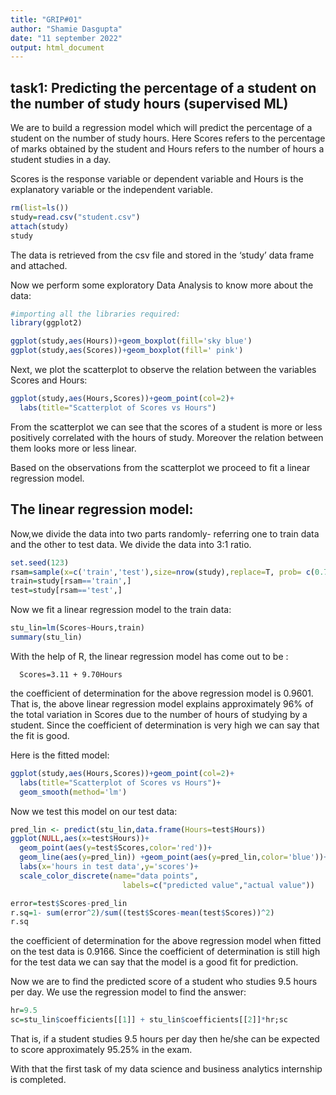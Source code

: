 ---
title: "GRIP#01"
author: "Shamie Dasgupta"
date: "11 september 2022"
output: html_document
---

## task1: Predicting the percentage of a student on the number of study hours (supervised ML)

We are to build a regression model which will predict the percentage of a student on the number of study hours. 
Here Scores refers to the percentage of marks obtained by the student and Hours refers to the number of hours a student studies in a day. 

 Scores is the response variable or dependent variable and Hours is the explanatory variable or the independent variable. 

```{r}
rm(list=ls())
study=read.csv("student.csv")
attach(study)
study
```
The data is retrieved from the csv file and stored in the 'study' data frame and attached.

Now we perform some exploratory Data Analysis to know more about the data:
```{r}
#importing all the libraries required:
library(ggplot2)

```

```{r}
ggplot(study,aes(Hours))+geom_boxplot(fill='sky blue')
ggplot(study,aes(Scores))+geom_boxplot(fill=' pink')
```

Next, we plot the scatterplot to observe the relation between the variables Scores and Hours:

```{r}

ggplot(study,aes(Hours,Scores))+geom_point(col=2)+
  labs(title="Scatterplot of Scores vs Hours")
```
From the scatterplot we can see that the scores of a student is more or less positively correlated with the hours of study. Moreover the relation between them looks more or less linear. 

Based on the observations from the scatterplot we proceed to fit a linear regression model.

## The linear regression model:

Now,we divide the data into two parts randomly- referring one to train data and the other to test data. We divide the data into 3:1 ratio.

```{r}
set.seed(123)
rsam=sample(x=c('train','test'),size=nrow(study),replace=T, prob= c(0.75,0.25))
train=study[rsam=='train',]
test=study[rsam=='test',]
```

Now we fit a linear regression model to the train data:

```{r}
stu_lin=lm(Scores~Hours,train)
summary(stu_lin)
```


With the help of R, the linear regression model has come out to be :

      Scores=3.11 + 9.70Hours

the coefficient of determination for the above regression model is 0.9601.
That is, the above linear regression model explains approximately 96% of the total variation in Scores due to the number of hours of studying by a student. 
Since the coefficient of determination is very high we can say that the fit is good.

Here is the fitted model:
```{r}
ggplot(study,aes(Hours,Scores))+geom_point(col=2)+
  labs(title="Scatterplot of Scores vs Hours")+
  geom_smooth(method='lm')
```


Now we test this model on our test data:
```{r}

pred_lin <- predict(stu_lin,data.frame(Hours=test$Hours))
ggplot(NULL,aes(x=test$Hours))+
  geom_point(aes(y=test$Scores,color='red'))+
  geom_line(aes(y=pred_lin)) +geom_point(aes(y=pred_lin,color='blue'))+
  labs(x='hours in test data',y='scores')+
  scale_color_discrete(name="data points",
                         labels=c("predicted value","actual value"))
```
```{r}

error=test$Scores-pred_lin
r.sq=1- sum(error^2)/sum((test$Scores-mean(test$Scores))^2)
r.sq
```
the coefficient of determination for the above regression model when fitted on the test data is 0.9166. 
Since the coefficient of determination is still high for the test data we can say that the model is a good fit for prediction.


Now we are to find the predicted score of a student who studies 9.5 hours per day. We use the regression model to find the answer:
```{r}
hr=9.5
sc=stu_lin$coefficients[[1]] + stu_lin$coefficients[[2]]*hr;sc

```
That is, if a student studies 9.5 hours per day then he/she can be expected to score approximately 95.25% in the exam.

With that the first task of my data science and business analytics internship is completed.



